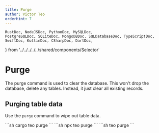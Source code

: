 ```yaml
---
title: Purge
author: Victor Teo
orderHint: 7
---
```


    RustDoc, NodeJSDoc, PythonDoc, MySQLDoc,
    PostgreSQLDoc, SQLiteDoc, MongoDBDoc, SQLDatabaseDoc, TypeScriptDoc,
    SwiftDoc, KotlinDoc, CSharpDoc, DartDoc,
} from '../../../../../shared/components/Selector'

# Purge

The purge command is used to clear the database. This won't drop the database,
delete any tables. Instead, it just clear all existing records.

## Purging table data

Use the `purge` command to wipe out table data.

<RustDoc>
```sh
cargo teo purge
```
</RustDoc>
<NodeJSDoc>
```sh
npx teo purge
```
</NodeJSDoc>
<PythonDoc>
```sh
teo purge
```
</PythonDoc>

<PrevNext />